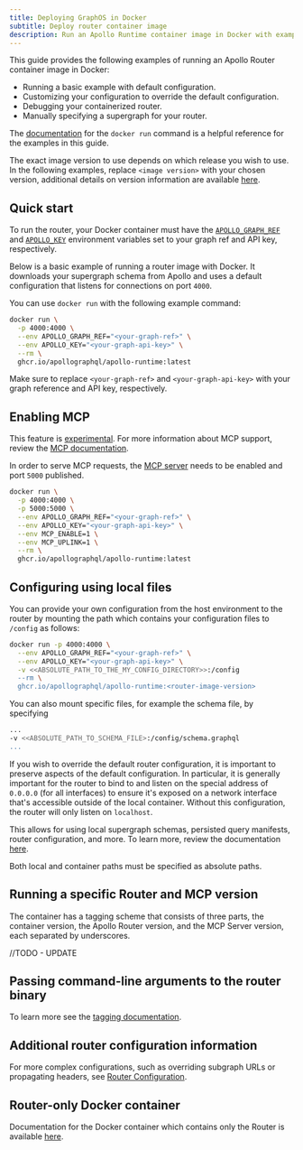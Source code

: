 ```yaml
---
title: Deploying GraphOS in Docker
subtitle: Deploy router container image
description: Run an Apollo Runtime container image in Docker with examples covering basic setup and configuration overrides.
---
```



This guide provides the following examples of running an Apollo Router container image in Docker:

* Running a basic example with default configuration.
* Customizing your configuration to override the default configuration.
* Debugging your containerized router.
* Manually specifying a supergraph for your router.

The [documentation](https://docs.docker.com/engine/reference/run/) for the `docker run` command is a helpful reference for the examples in this guide.

The exact image version to use depends on which release you wish to use. In the following examples, replace `<image version>` with your chosen version, additional details on version information are available [here](https://github.com/apollographql/apollo-runtime?tab=readme-ov-file#container-tags).

<ElasticNotice />

## Quick start

To run the router, your Docker container must have the [`APOLLO_GRAPH_REF`](/router/configuration/overview#apollo_graph_ref) and [`APOLLO_KEY`](/router/configuration/overview#apollo_key) environment variables set to your graph ref and API key, respectively.

Below is a basic example of running a router image with Docker. It downloads your supergraph schema from Apollo and uses a default configuration that listens for connections on port `4000`.

You can use `docker run` with the following example command:

```bash title="Docker"
docker run \
  -p 4000:4000 \
  --env APOLLO_GRAPH_REF="<your-graph-ref>" \
  --env APOLLO_KEY="<your-graph-api-key>" \
  --rm \
  ghcr.io/apollographql/apollo-runtime:latest
```

Make sure to replace `<your-graph-ref>` and `<your-graph-api-key>` with your graph reference and API key, respectively.

## Enabling MCP

<ExperimentalFeature>

This feature is [experimental](/graphos/resources/feature-launch-stages#experimental). For more information about MCP support,  review the [MCP documentation](https://www.apollographql.com/docs/apollo-mcp-server).

</ExperimentalFeature>

In order to serve MCP requests, the [MCP server](https://www.apollographql.com/docs/apollo-mcp-server) needs to be enabled and port `5000` published. 

```bash title="Docker"
docker run \
  -p 4000:4000 \
  -p 5000:5000 \
  --env APOLLO_GRAPH_REF="<your-graph-ref>" \
  --env APOLLO_KEY="<your-graph-api-key>" \
  --env MCP_ENABLE=1 \
  --env MCP_UPLINK=1 \
  --rm \
  ghcr.io/apollographql/apollo-runtime:latest
```

## Configuring using local files

You can provide your own configuration from the host environment to the router by mounting the path which contains your configuration files to `/config` as follows:

```bash title="Docker"
docker run -p 4000:4000 \
  --env APOLLO_GRAPH_REF="<your-graph-ref>" \
  --env APOLLO_KEY="<your-graph-api-key>" \
  -v <<ABSOLUTE_PATH_TO_THE_MY_CONFIG_DIRECTORY>>:/config
  --rm \
  ghcr.io/apollographql/apollo-runtime:<router-image-version>
```

You can also mount specific files, for example the schema file, by specifying 
```bash title="Docker"
...
-v <<ABSOLUTE_PATH_TO_SCHEMA_FILE>:/config/schema.graphql 
...
```

If you wish to override the default router configuration, it is important to preserve aspects of the default configuration. In particular, it is generally important for the router to bind to and listen on the special address of `0.0.0.0` (for all interfaces) to ensure it's exposed on a network interface that's accessible outside of the local container. Without this configuration, the router will only listen on `localhost`.

This allows for using local supergraph schemas, persisted query manifests, router configuration, and more. To learn more, review the documentation [here](https://github.com/apollographql/apollo-runtime?tab=readme-ov-file#configuring-using-local-files).

<Note>

Both local and container paths must be specified as absolute paths.

</Note>

## Running a specific Router and MCP version

The container has a tagging scheme that consists of three parts, the container version, the Apollo Router version, and the MCP Server version, each separated by underscores.

//TODO - UPDATE

## Passing command-line arguments to the router binary

To learn more see the [tagging documentation](https://github.com/apollographql/apollo-runtime?tab=readme-ov-file#container-tags).

## Additional router configuration information

For more complex configurations, such as overriding subgraph URLs or propagating headers, see [Router Configuration](/router/configuration/overview/).

## Router-only Docker container

Documentation for the Docker container which contains only the Router is available [here](docker_router_only).
